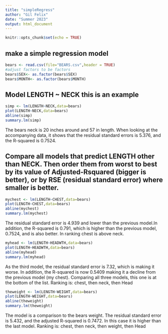 ```yaml
---
title: "simpleRegress"
author: "Gil Felix"
date: "Summer 2023"
output: html_document
---
```


```r
knitr::opts_chunk$set(echo = TRUE)
```

## make a simple regression model

```r
bears <- read.csv(file="BEARS.csv",header = TRUE)
#adjust factors to be factors
bears$SEX<- as.factor(bears$SEX)
bears$MONTH<- as.factor(bears$MONTH)
```

## Model LENGTH ~ NECK  this is an example  

```r
simp <- lm(LENGTH~NECK,data=bears)
plot(LENGTH~NECK,data=bears)
abline(simp)
summary.lm(simp)
```

The bears neck is 20 inches around and 57 in length. When looking at the accompanying data, it shows that the residual standard errors is 5.376, and the R-squared is 0.7524. 
 
## Compare all models that predict LENGTH other than NECK. Then order them from worst to best by its value of Adjusted-Rsquared (bigger is better), or by RSE (residual standard error) where smaller is better. 

```r
mychest <- lm(LENGTH~CHEST,data=bears)
plot(LENGTH~CHEST,data=bears)
abline(mychest)
summary.lm(mychest)
```

The residual standard error is 4.939 and lower than the previous model.In addition, the R-squared is 0.791, which is higher than the previous model, 0.7524, and is also better. In ranking chest is above neck.

```r
myhead <- lm(LENGTH~HEADWTH,data=bears)
plot(LENGTH~HEADWTH,data=bears)
abline(myhead)
summary.lm(myhead)
```

As the third model, the residual standard error is 7.32, which is making it worse. In addition, the R-squared is now 0.5409 making it a decline from the previous model (my chest). Comparing all three models, this one is at the bottom of the list. Ranking is: chest, then neck, then Head 


```r
theweight <- lm(LENGTH~WEIGHT,data=bears)
plot(LENGTH~WEIGHT,data=bears)
abline(theweight)
summary.lm(theweight)
```

The model is a comparison to the bears weight. The residual standard error is 5.432, and the adjusted R-squared is 0.7472. In this case it is higher than the last model. Ranking is: chest, then neck, then weight, then Head



























